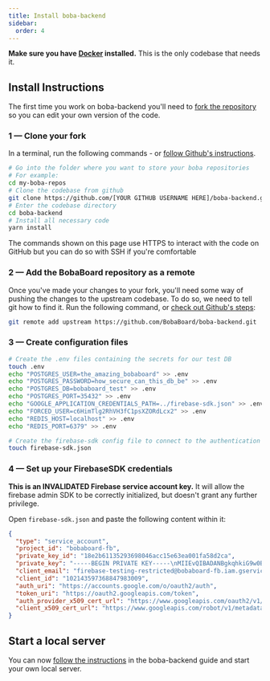 ```yaml
---
title: Install boba-backend
sidebar:
  order: 4
---
```



<Aside type="caution">

**Make sure you have [Docker](https://www.docker.com/products/docker-desktop)
installed.** This is the only codebase that needs it.

</Aside>

## Install Instructions

The first time you work on boba-backend you'll need to
[fork the repository](https://docs.github.com/en/get-started/quickstart/fork-a-repo#forking-a-repository)
so you can edit your own version of the code.

### 1 — Clone your fork

In a terminal, run the following commands - or
[follow Github's instructions](https://docs.github.com/en/get-started/quickstart/fork-a-repo#cloning-your-forked-repository).

```bash showLineNumbers
# Go into the folder where you want to store your boba repositories
# For example:
cd my-boba-repos
# Clone the codebase from github
git clone https://github.com/[YOUR GITHUB USERNAME HERE]/boba-backend.git
# Enter the codebase directory
cd boba-backend
# Install all necessary code
yarn install
```

<Aside type="tip">

The commands shown on this page use HTTPS to interact with the code on GitHub
but you can do so with SSH if you're comfortable

</Aside>

### 2 — Add the BobaBoard repository as a remote

Once you've made your changes to your fork, you'll need some way of pushing the
changes to the upstream codebase. To do so, we need to tell git how to find it.
Run the following command, or
[check out Github's steps](https://docs.github.com/en/get-started/quickstart/fork-a-repo#configuring-git-to-sync-your-fork-with-the-upstream-repository):

```bash
git remote add upstream https://github.com/BobaBoard/boba-backend.git
```

### 3 — Create configuration files

```bash
# Create the .env files containing the secrets for our test DB
touch .env
echo "POSTGRES_USER=the_amazing_bobaboard" >> .env
echo "POSTGRES_PASSWORD=how_secure_can_this_db_be" >> .env
echo "POSTGRES_DB=bobaboard_test" >> .env
echo "POSTGRES_PORT=35432" >> .env
echo "GOOGLE_APPLICATION_CREDENTIALS_PATH=../firebase-sdk.json" >> .env
echo "FORCED_USER=c6HimTlg2RhVH3fC1psXZORdLcx2" >> .env
echo "REDIS_HOST=localhost" >> .env
echo "REDIS_PORT=6379" >> .env

# Create the firebase-sdk config file to connect to the authentication service
touch firebase-sdk.json
```

### 4 — Set up your FirebaseSDK credentials

<Aside type="caution">

**This is an INVALIDATED Firebase service account key.** It will allow the
firebase admin SDK to be correctly initialized, but doesn't grant any further
privilege.

</Aside>

Open `firebase-sdk.json` and paste the following content within it:

```json
{
  "type": "service_account",
  "project_id": "bobaboard-fb",
  "private_key_id": "18e2b61135293698046acc15e63ea001fa58d2ca",
  "private_key": "-----BEGIN PRIVATE KEY-----\nMIIEvQIBADANBgkqhkiG9w0BAQEFAASCBKcwggSjAgEAAoIBAQDcOLtfjPh6OXgS\nt4zBMiFc7bTk9mpx9r3LoyeznlQthvX2pKX6ahehWrJCrRtcgPmIlKLAzrG4dm3p\nWB0p6koF6VVY6Fjo16sOw2BKevWCk7Lhf/Dr5BV9622VykBIobKAjHDReW4P0EcK\ne77Dmk5T+bJz3hCJjN+CTxO/gbPojmFUP5MhDz/u5iihMwXZ3NLmsrjZy5EreTRD\nYcFesIiWE2mWpw4WBpJd8G0bWxt6EhdD05tca55JtPfxW5awSt6udoWx3/CfhV2R\n2kJ5yBbFKLY/lvVr4vvwu5Yxp3tNGdZpLAMTUYMz6xuCgqWteyeHS4h2e/V4ohOe\ns63hoo79AgMBAAECggEAJazfAX3QlLh4PluAjRzScF+KbxFpLI4V8ly7UhNoO1G3\niraoXqr/1+74SEftQmoeRquHHI1AAlrgeudENgOLHm/I1ikJ7OvYq/Ho61UV43z5\nQXLt+K1Qr/YzDUlIriRbsXpVYsDvf20WekipXjVr6Rny2bfIBIBBTL3SlxTNfp9r\n7XRLXQNkqssFW2sILKvlRYPy9bxWXVpBilPYVptowj1hkitKOezYd/JBX8NAej9V\nx25kBR9b29E5Xcc0ERMMGlUUGwvJE3inMchfNSy3f7X+wd8ck7Amellc/IpEFyHH\n721wes/buvqv9cNyHKOqvOE7rojH4CVW2LrJi0kRUQKBgQDx/2F0O0uza4I9yw8K\nOJUTCqqhDJLCulOgyNflZ7ATBBNGrxcfnDcS1flyNr+9dLhRK0K8vuLe3nuvCqHF\nNL1+GTGxM+T/zFlfY8bDmTFNbk3eEkiCyzRJFkEijuzQBDuMyRj5aonkCK9RC0Ua\nL3nNKBKEsk3X1eEhWHx6kxJyqwKBgQDo9sq9avPTD90zeuRtEcxROczmWm9rfgKf\nJ9pCv0u68aqQVDnjlGiySvwn33pkMnjqv2xZjsC2B9TLQMPSkn8aUXl44nJOo3Ut\n4+zucrhKGxcoXk7wmaIjCrRe3DF518IWc9bC9q1aDt2nM6tTx02g3eYqOMyFAD+l\nJNe1OSHE9wKBgQDetxVenm/GGYyNCEO4OWjhVHDCtUqgUlFC6XTg2TOP3LFM3Tlf\nyypYeHsRZVfDqhc0BKdwBBHR4VpdN2C4mRhIZDF6j3MTBGPASZiVTXi1dW3Okm8P\niKp/FS8u+fDyZOLVaAJHEYkESAXphYC8X7MuX9HjNCI2IM4IHWK6gH567wKBgHU/\ngFpE8eJQIaw/NagPRR28UXu+GEWpbfhcPmVJkfvMlWN+gIQhtW/GfZIzz42OOX0s\nSoPobOUwm9CQD/5y7LV6PACzN4SMj/VAuYZpBoeFiuouTNya9hdc09rKR7xi8rQK\nKRSGwkiJItV8E8ZekJteEvE9FPH7ZgzfthDnaC+RAoGAEQHfNQh6gsKQBIo5h1fr\nZJSa/TlfVIEnXpjl1200GsinqMGlnDAIOaTBJWQQdsxukvA9ZE5yPewkkEIaWMjN\nZOTcyWkjbEIQy9qJXSrVvolsxDWH8lH+RjD72TcnA9+bA1+qSYr9J4ubqUMt/BpA\nyCAcQzOEErHcBSIvtTzUFA8=\n-----END PRIVATE KEY-----\n",
  "client_email": "firebase-testing-restricted@bobaboard-fb.iam.gserviceaccount.com",
  "client_id": "102143597368847983009",
  "auth_uri": "https://accounts.google.com/o/oauth2/auth",
  "token_uri": "https://oauth2.googleapis.com/token",
  "auth_provider_x509_cert_url": "https://www.googleapis.com/oauth2/v1/certs",
  "client_x509_cert_url": "https://www.googleapis.com/robot/v1/metadata/x509/firebase-testing-restricted%40bobaboard-fb.iam.gserviceaccount.com"
}
```

## Start a local server

You can now [follow the instructions](../boba-backend/getting-started) in the
boba-backend guide and start your own local server.
